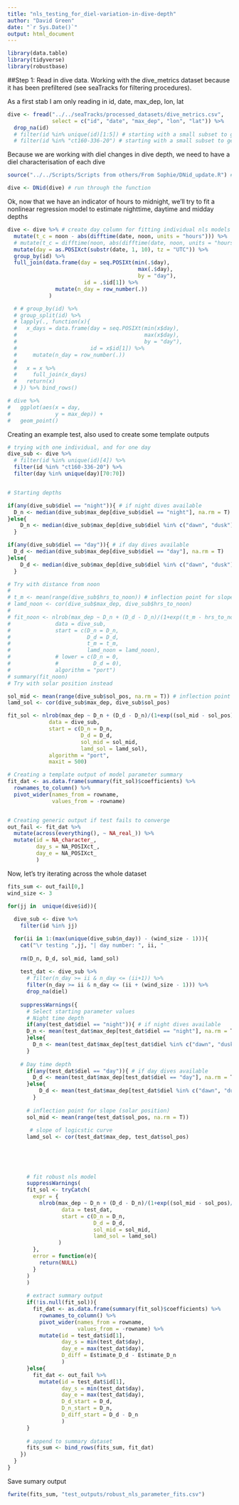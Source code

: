 ```yaml
---
title: "nls_testing_for_diel-variation-in-dive-depth"
author: "David Green"
date: "`r Sys.Date()`"
output: html_document
---
```


```r
library(data.table)
library(tidyverse)
library(robustbase)
```

##Step 1: Read in dive data. Working with the dive_metrics dataset because it has been prefiltered (see seaTracks for filtering procedures). 

As a first stab I am only reading in id, date, max_dep, lon, lat

```r

dive <- fread("../../seaTracks/processed_datasets/dive_metrics.csv",
              select = c("id", "date", "max_dep", "lon", "lat")) %>% 
  drop_na(id)
  # filter(id %in% unique(id)[1:5]) # starting with a small subset to get the workflow going
  # filter(id %in% "ct160-336-20") # starting with a small subset to get the workflow going

```

Because we are working with diel changes in dive depth, we need to have a diel characterisation of each dive

```r
source("../../Scripts/Scripts from others/From Sophie/DNid_update.R") # bring in function for calculating diel info

dive <- DNid(dive) # run through the function

```

Ok, now that we have an indicator of hours to midnight, we'll try to fit a nonlinear regression model to estimate nighttime, daytime and midday depths

```r
dive <- dive %>% # create day column for fitting individual nls models
  mutate(t_c = noon - abs(difftime(date, noon, units = "hours"))) %>%
  # mutate(t_c = difftime(noon, abs(difftime(date, noon, units = "hours")))) %>% 
  mutate(day = as.POSIXct(substr(date, 1, 10), tz = "UTC")) %>% 
  group_by(id) %>% 
  full_join(data.frame(day = seq.POSIXt(min(.$day),
                                         max(.$day),
                                         by = "day"),
                        id = .$id[1]) %>% 
               mutate(n_day = row_number(.))
             )

  # # group_by(id) %>% 
  # group_split(id) %>% 
  # lapply(., function(x){
  #   x_days = data.frame(day = seq.POSIXt(min(x$day),
  #                                        max(x$day),
  #                                        by = "day"),
  #                       id = x$id[1]) %>% 
  #     mutate(n_day = row_number(.))
  #   
  #   x = x %>% 
  #     full_join(x_days)
  #   return(x)
  # }) %>% bind_rows()

# dive %>% 
#   ggplot(aes(x = day,
#              y = max_dep)) + 
#   geom_point()

```

Creating an example test, also used to create some template outputs

```r

# trying with one individual, and for one day
dive_sub <- dive %>% 
  # filter(id %in% unique(id)[4]) %>% 
  filter(id %in% "ct160-336-20") %>% 
  filter(day %in% unique(day)[70:70])


# Starting depths

if(any(dive_sub$diel == "night")){ # if night dives available
  D_n <- median(dive_sub$max_dep[dive_sub$diel == "night"], na.rm = T)
}else{
    D_n <- median(dive_sub$max_dep[dive_sub$diel %in% c("dawn", "dusk")], na.rm = T) # if only twilight dives available
  }

if(any(dive_sub$diel == "day")){ # if day dives available
  D_d <- median(dive_sub$max_dep[dive_sub$diel == "day"], na.rm = T)
}else{
    D_d <- median(dive_sub$max_dep[dive_sub$diel %in% c("dawn", "dusk")], na.rm = T) # if only twilight dives available
  }

# Try with distance from noon
# 
# t_m <- mean(range(dive_sub$hrs_to_noon)) # inflection point for slope (hours to noon)
# lamd_noon <- cor(dive_sub$max_dep, dive_sub$hrs_to_noon)
# 
# fit_noon <- nlrob(max_dep ~ D_n + (D_d - D_n)/(1+exp((t_m - hrs_to_noon)/lamd_noon)),
#              data = dive_sub,
#              start = c(D_n = D_n, 
#                        D_d = D_d, 
#                        t_m = t_m, 
#                        lamd_noon = lamd_noon),
#              # lower = c(D_n = 0,
#              #           D_d = 0),
#              algorithm = "port")
# summary(fit_noon)
# Try with solar position instead

sol_mid <- mean(range(dive_sub$sol_pos, na.rm = T)) # inflection point for slope (solar position)
lamd_sol <- cor(dive_sub$max_dep, dive_sub$sol_pos)

fit_sol <- nlrob(max_dep ~ D_n + (D_d - D_n)/(1+exp((sol_mid - sol_pos)/lamd_sol)),
             data = dive_sub,
             start = c(D_n = D_n, 
                       D_d = D_d, 
                       sol_mid = sol_mid, 
                       lamd_sol = lamd_sol),
             algorithm = "port",
             maxit = 500)

# Creating a template output of model parameter summary
fit_dat <- as.data.frame(summary(fit_sol)$coefficients) %>% 
  rownames_to_column() %>% 
  pivot_wider(names_from = rowname,
              values_from = -rowname)


# Creating generic output if test fails to converge
out_fail <- fit_dat %>% 
  mutate(across(everything(), ~ NA_real_)) %>% 
  mutate(id = NA_character_,
         day_s = NA_POSIXct_,
         day_e = NA_POSIXct_
         )

```

Now, let's try iterating across the whole dataset
```r

fits_sum <- out_fail[0,]
wind_size <- 3

for(jj in  unique(dive$id)){
  
  dive_sub <- dive %>% 
    filter(id %in% jj)

  for(ii in 1:(max(unique(dive_sub$n_day)) - (wind_size - 1))){
    cat("\r testing ",jj, "| day number: ", ii, "                          ")
    
    rm(D_n, D_d, sol_mid, lamd_sol)
    
    test_dat <- dive_sub %>% 
      # filter(n_day >= ii & n_day <= (ii+1)) %>% 
      filter(n_day >= ii & n_day <= (ii + (wind_size - 1))) %>% 
      drop_na(diel)
    
    suppressWarnings({
      # Select starting parameter values
      # Night time depth
      if(any(test_dat$diel == "night")){ # if night dives available
      D_n <- mean(test_dat$max_dep[test_dat$diel == "night"], na.rm = T)
      }else{
        D_n <- mean(test_dat$max_dep[test_dat$diel %in% c("dawn", "dusk")], na.rm = T) # if only twilight dives available
      }
    
    # Day time depth
      if(any(test_dat$diel == "day")){ # if day dives available
        D_d <- mean(test_dat$max_dep[test_dat$diel == "day"], na.rm = T)
      }else{
          D_d <- mean(test_dat$max_dep[test_dat$diel %in% c("dawn", "dusk")], na.rm = T) # if only twilight dives available
        }
      
      # inflection point for slope (solar position)
      sol_mid <- mean(range(test_dat$sol_pos, na.rm = T))
      
       # slope of logicstic curve
      lamd_sol <- cor(test_dat$max_dep, test_dat$sol_pos)
        
      
      
      
      
      # fit robust nls model
      suppressWarnings(
      fit_sol <- tryCatch(
        expr = {
          nlrob(max_dep ~ D_n + (D_d - D_n)/(1+exp((sol_mid - sol_pos)/lamd_sol)),
                 data = test_dat,
                 start = c(D_n = D_n, 
                           D_d = D_d, 
                           sol_mid = sol_mid, 
                           lamd_sol = lamd_sol)
                )
        },
        error = function(e){
          return(NULL)
        }
      )
      )
      
      # extract summary output
      if(!is.null(fit_sol)){
        fit_dat <- as.data.frame(summary(fit_sol)$coefficients) %>% 
          rownames_to_column() %>% 
          pivot_wider(names_from = rowname,
                      values_from = -rowname) %>% 
          mutate(id = test_dat$id[1],
                 day_s = min(test_dat$day),
                 day_e = max(test_dat$day),
                 D_diff = Estimate_D_d - Estimate_D_n
                 )
      }else{
        fit_dat <- out_fail %>% 
          mutate(id = test_dat$id[1],
                 day_s = min(test_dat$day),
                 day_e = max(test_dat$day),
                 D_d_start = D_d,
                 D_n_start = D_n,
                 D_diff_start = D_d - D_n
                 )
      }
      
      # append to summary dataset
      fits_sum <- bind_rows(fits_sum, fit_dat)
    })
  }
}

```
Save sumary output
```r

fwrite(fits_sum, "test_outputs/robust_nls_parameter_fits.csv")
```





